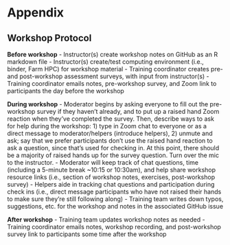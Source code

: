 # Appendix


## Workshop Protocol

**Before workshop**
- Instructor(s) create workshop notes on GitHub as an R markdown file
- Instructor(s) create/test computing environment (i.e., binder, Farm HPC) for workshop material
- Training coordinator creates pre- and post-workshop assessment surveys, with input from instructor(s)
- Training coordinator emails notes, pre-workshop survey, and Zoom link to participants the day before the workshop

**During workshop**
- Moderator begins by asking everyone to fill out the pre-workshop survey if they haven't
already, and to put up a raised hand Zoom reaction when they've completed the survey.
Then, describe ways to ask for help during the workshop: 1) type in Zoom chat to everyone or as a direct message to moderator/helpers (introduce helpers), 2) unmute and ask; say that we prefer participants don't use the raised hand reaction to ask a question, since that's used for checking in.
At this point, there should be a majority of raised hands up for the survey question. Turn over the mic to the instructor.
- Moderator will keep track of chat questions, time (including a 5-minute break ~10:15 or 10:30am), and help share workshop resource links (i.e., section of workshop notes, exercises, post-workshop survey)
- Helpers aide in tracking chat questions and participation during check ins (i.e., direct message participants who have not raised their hands to make sure they're still following along)
- Training team writes down typos, suggestions, etc. for the workshop and notes in the associated GitHub issue


**After workshop**
- Training team updates workshop notes as needed
- Training coordinator emails notes, workshop recording, and post-workshop survey link to participants some time after the workshop

